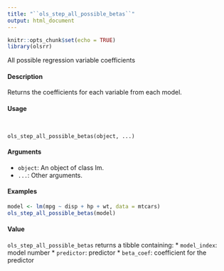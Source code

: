 ```yaml
---
title: "``ols_step_all_possible_betas``"
output: html_document
---
```


```r
knitr::opts_chunk$set(echo = TRUE)
library(olsrr)
```
All possible regression variable coefficients

#### Description 
 
Returns the coefficients for each variable from each model.

#### Usage 
<pre><code>

ols_step_all_possible_betas(object, ...)
</code></pre>

#### Arguments
* ``object``: An object of class lm.
* ``...``: Other arguments.

#### Examples 

```r
model <- lm(mpg ~ disp + hp + wt, data = mtcars)
ols_step_all_possible_betas(model)
```
#### Value
``ols_step_all_possible_betas`` returns a tibble containing:
* ``model_index``: model number
* ``predictor``: predictor
* ``beta_coef``: coefficient for the predictor


